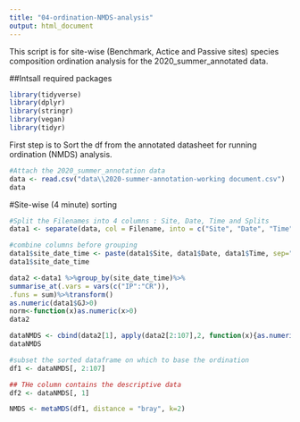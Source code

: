 ```yaml
---
title: "04-ordination-NMDS-analysis"
output: html_document
---
```


This script is for site-wise (Benchmark, Actice and Passive sites) species composition ordination analysis for the 2020_summer_annotated data.


##Intsall required packages

```r
library(tidyverse)
library(dplyr)
library(stringr)
library(vegan)
library(tidyr)

```

First step is to Sort the df from the annotated datasheet for running ordination (NMDS) analysis.

```r

#Attach the 2020_summer_annotation data 
data <- read.csv("data\\2020-summer-annotation-working document.csv")
data

```


#Site-wise (4 minute) sorting 

```r
#Split the Filenames into 4 columns : Site, Date, Time and Splits   
data1 <- separate(data, col = Filename, into = c("Site", "Date", "Time", "Splits"), sep = "_")

#combine columns before grouping
data1$site_date_time <- paste(data1$Site, data1$Date, data1$Time, sep="_")
data1$site_date_time

```

```r
data2 <-data1 %>%group_by(site_date_time)%>%
summarise_at(.vars = vars(c("IP":"CR")),
.funs = sum)%>%transform() 
as.numeric(data1$GJ>0)
norm<-function(x)as.numeric(x>0)
data2

```

```r
dataNMDS <- cbind(data2[1], apply(data2[2:107],2, function(x){as.numeric(x>0)}))
dataNMDS

```


```r
#subset the sorted dataframe on which to base the ordination
df1 <- dataNMDS[, 2:107]

## THe column contains the descriptive data
df2 <- dataNMDS[, 1]
```


```r
NMDS <- metaMDS(df1, distance = "bray", k=2)


```



```r


```


